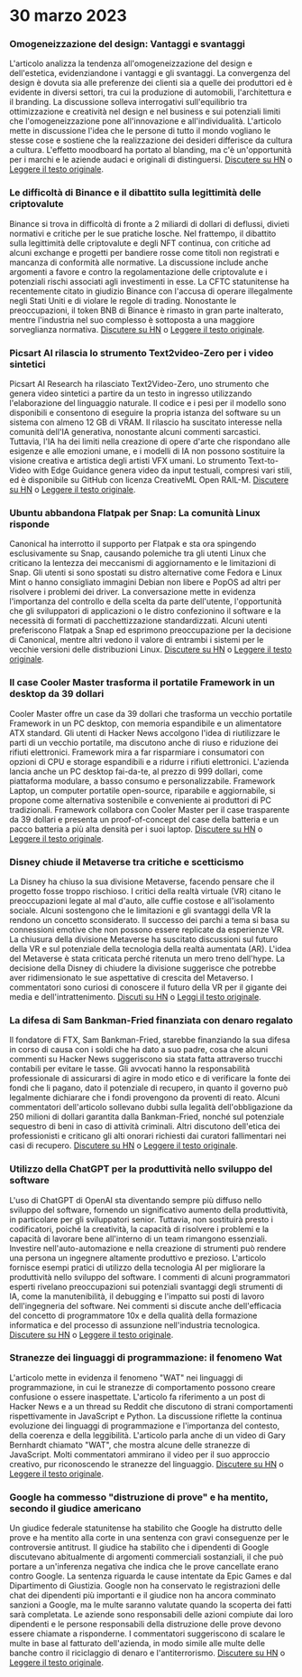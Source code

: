 

<CallToAction />

<Steps>

# 30 marzo 2023

### Omogeneizzazione del design: Vantaggi e svantaggi

L'articolo analizza la tendenza all'omogeneizzazione del design e dell'estetica, evidenziandone i vantaggi e gli svantaggi. La convergenza del design è dovuta sia alle preferenze dei clienti sia a quelle dei produttori ed è evidente in diversi settori, tra cui la produzione di automobili, l'architettura e il branding. La discussione solleva interrogativi sull'equilibrio tra ottimizzazione e creatività nel design e nel business e sui potenziali limiti che l'omogeneizzazione pone all'innovazione e all'individualità. L'articolo mette in discussione l'idea che le persone di tutto il mondo vogliano le stesse cose e sostiene che la realizzazione dei desideri differisce da cultura a cultura. L'effetto moodboard ha portato al blanding, ma c'è un'opportunità per i marchi e le aziende audaci e originali di distinguersi.
[Discutere su HN](http://news.ycombinator.com/item?id=35355703) o [Leggere il testo originale](https://www.alexmurrell.co.uk/articles/the-age-of-average).

### Le difficoltà di Binance e il dibattito sulla legittimità delle criptovalute

Binance si trova in difficoltà di fronte a 2 miliardi di dollari di deflussi, divieti normativi e critiche per le sue pratiche losche. Nel frattempo, il dibattito sulla legittimità delle criptovalute e degli NFT continua, con critiche ad alcuni exchange e progetti per bandiere rosse come titoli non registrati e mancanza di conformità alle normative. La discussione include anche argomenti a favore e contro la regolamentazione delle criptovalute e i potenziali rischi associati agli investimenti in esse. La CFTC statunitense ha recentemente citato in giudizio Binance con l'accusa di operare illegalmente negli Stati Uniti e di violare le regole di trading. Nonostante le preoccupazioni, il token BNB di Binance è rimasto in gran parte inalterato, mentre l'industria nel suo complesso è sottoposta a una maggiore sorveglianza normativa.
[Discutere su HN](http://news.ycombinator.com/item?id=35351805) o [Leggere il testo originale](https://www.wsj.com/articles/binance-sees-2-billion-in-outflows-as-troubles-compound-9a136e21).

### Picsart AI rilascia lo strumento Text2video-Zero per i video sintetici

Picsart AI Research ha rilasciato Text2Video-Zero, uno strumento che genera video sintetici a partire da un testo in ingresso utilizzando l'elaborazione del linguaggio naturale. Il codice e i pesi per il modello sono disponibili e consentono di eseguire la propria istanza del software su un sistema con almeno 12 GB di VRAM. Il rilascio ha suscitato interesse nella comunità dell'IA generativa, nonostante alcuni commenti sarcastici. Tuttavia, l'IA ha dei limiti nella creazione di opere d'arte che rispondano alle esigenze e alle emozioni umane, e i modelli di IA non possono sostituire la visione creativa e artistica degli artisti VFX umani. Lo strumento Text-to-Video with Edge Guidance genera video da input testuali, compresi vari stili, ed è disponibile su GitHub con licenza CreativeML Open RAIL-M.
[Discutere su HN](http://news.ycombinator.com/item?id=35352452) o [Leggere il testo originale](https://github.com/Picsart-AI-Research/Text2Video-Zero).

### Ubuntu abbandona Flatpak per Snap: La comunità Linux risponde

Canonical ha interrotto il supporto per Flatpak e sta ora spingendo esclusivamente su Snap, causando polemiche tra gli utenti Linux che criticano la lentezza dei meccanismi di aggiornamento e le limitazioni di Snap. Gli utenti si sono spostati su distro alternative come Fedora e Linux Mint o hanno consigliato immagini Debian non libere e PopOS ad altri per risolvere i problemi dei driver. La conversazione mette in evidenza l'importanza del controllo e della scelta da parte dell'utente, l'opportunità che gli sviluppatori di applicazioni o le distro confezionino il software e la necessità di formati di pacchettizzazione standardizzati. Alcuni utenti preferiscono Flatpak a Snap ed esprimono preoccupazione per la decisione di Canonical, mentre altri vedono il valore di entrambi i sistemi per le vecchie versioni delle distribuzioni Linux.
[Discutere su HN](http://news.ycombinator.com/item?id=35354729) o [Leggere il testo originale](https://lwn.net/SubscriberLink/927262/6adb2350e2b0d2ce/).

### Il case Cooler Master trasforma il portatile Framework in un desktop da 39 dollari

Cooler Master offre un case da 39 dollari che trasforma un vecchio portatile Framework in un PC desktop, con memoria espandibile e un alimentatore ATX standard. Gli utenti di Hacker News accolgono l'idea di riutilizzare le parti di un vecchio portatile, ma discutono anche di riuso e riduzione dei rifiuti elettronici. Framework mira a far risparmiare i consumatori con opzioni di CPU e storage espandibili e a ridurre i rifiuti elettronici. L'azienda lancia anche un PC desktop fai-da-te, al prezzo di 999 dollari, come piattaforma modulare, a basso consumo e personalizzabile. Framework Laptop, un computer portatile open-source, riparabile e aggiornabile, si propone come alternativa sostenibile e conveniente ai produttori di PC tradizionali. Framework collabora con Cooler Master per il case trasparente da 39 dollari e presenta un proof-of-concept del case della batteria e un pacco batteria a più alta densità per i suoi laptop.
[Discutere su HN](http://news.ycombinator.com/item?id=35350288) o [Leggere il testo originale](https://www.theverge.com/2023/3/23/23652939/framework-cooler-master-sff-pc-case).

### Disney chiude il Metaverse tra critiche e scetticismo

La Disney ha chiuso la sua divisione Metaverse, facendo pensare che il progetto fosse troppo rischioso. I critici della realtà virtuale (VR) citano le preoccupazioni legate al mal d'auto, alle cuffie costose e all'isolamento sociale. Alcuni sostengono che le limitazioni e gli svantaggi della VR la rendono un concetto sconsiderato. Il successo dei parchi a tema si basa su connessioni emotive che non possono essere replicate da esperienze VR. La chiusura della divisione Metaverse ha suscitato discussioni sul futuro della VR e sul potenziale della tecnologia della realtà aumentata (AR). L'idea del Metaverse è stata criticata perché ritenuta un mero treno dell'hype. La decisione della Disney di chiudere la divisione suggerisce che potrebbe aver ridimensionato le sue aspettative di crescita del Metaverso. I commentatori sono curiosi di conoscere il futuro della VR per il gigante dei media e dell'intrattenimento.
[Discuti su HN](http://news.ycombinator.com/item?id=35350952) o [Leggi il testo originale](https://www.wsj.com/articles/disney-eliminates-its-metaverse-division-as-part-of-companys-layoffs-plan-94b03650).

### La difesa di Sam Bankman-Fried finanziata con denaro regalato

Il fondatore di FTX, Sam Bankman-Fried, starebbe finanziando la sua difesa in corso di causa con i soldi che ha dato a suo padre, cosa che alcuni commenti su Hacker News suggeriscono sia stata fatta attraverso trucchi contabili per evitare le tasse. Gli avvocati hanno la responsabilità professionale di assicurarsi di agire in modo etico e di verificare la fonte dei fondi che li pagano, dato il potenziale di recupero, in quanto il governo può legalmente dichiarare che i fondi provengono da proventi di reato. Alcuni commentatori dell'articolo sollevano dubbi sulla legalità dell'obbligazione da 250 milioni di dollari garantita dalla Bankman-Fried, nonché sul potenziale sequestro di beni in caso di attività criminali. Altri discutono dell'etica dei professionisti e criticano gli alti onorari richiesti dai curatori fallimentari nei casi di recupero.
[Discutere su HN](http://news.ycombinator.com/item?id=35358698) o [Leggere il testo originale](https://www.forbes.com/sites/sarahemerson/2023/03/29/sam-bankman-fried-legal-fees-funded-by-alameda-money-gifted-to-father-joe-bankman/).

### Utilizzo della ChatGPT per la produttività nello sviluppo del software

L'uso di ChatGPT di OpenAI sta diventando sempre più diffuso nello sviluppo del software, fornendo un significativo aumento della produttività, in particolare per gli sviluppatori senior. Tuttavia, non sostituirà presto i codificatori, poiché la creatività, la capacità di risolvere i problemi e la capacità di lavorare bene all'interno di un team rimangono essenziali. Investire nell'auto-automazione e nella creazione di strumenti può rendere una persona un ingegnere altamente produttivo e prezioso. L'articolo fornisce esempi pratici di utilizzo della tecnologia AI per migliorare la produttività nello sviluppo del software. I commenti di alcuni programmatori esperti rivelano preoccupazioni sui potenziali svantaggi degli strumenti di IA, come la manutenibilità, il debugging e l'impatto sui posti di lavoro dell'ingegneria del software. Nei commenti si discute anche dell'efficacia del concetto di programmatore 10x e della qualità della formazione informatica e del processo di assunzione nell'industria tecnologica.
[Discutere su HN](http://news.ycombinator.com/item?id=35356054) o [Leggere il testo originale](https://kadekillary.work/posts/1000x-eng/).

### Stranezze dei linguaggi di programmazione: il fenomeno Wat

L'articolo mette in evidenza il fenomeno "WAT" nei linguaggi di programmazione, in cui le stranezze di comportamento possono creare confusione o essere inaspettate. L'articolo fa riferimento a un post di Hacker News e a un thread su Reddit che discutono di strani comportamenti rispettivamente in JavaScript e Python. La discussione riflette la continua evoluzione dei linguaggi di programmazione e l'importanza del contesto, della coerenza e della leggibilità. L'articolo parla anche di un video di Gary Bernhardt chiamato "WAT", che mostra alcune delle stranezze di JavaScript. Molti commentatori ammirano il video per il suo approccio creativo, pur riconoscendo le stranezze del linguaggio.
[Discutere su HN](http://news.ycombinator.com/item?id=35363044) o [Leggere il testo originale](https://www.destroyallsoftware.com/talks/wat).

### Google ha commesso "distruzione di prove" e ha mentito, secondo il giudice americano

Un giudice federale statunitense ha stabilito che Google ha distrutto delle prove e ha mentito alla corte in una sentenza con gravi conseguenze per le controversie antitrust. Il giudice ha stabilito che i dipendenti di Google discutevano abitualmente di argomenti commerciali sostanziali, il che può portare a un'inferenza negativa che indica che le prove cancellate erano contro Google. La sentenza riguarda le cause intentate da Epic Games e dal Dipartimento di Giustizia. Google non ha conservato le registrazioni delle chat dei dipendenti più importanti e il giudice non ha ancora comminato sanzioni a Google, ma le multe saranno valutate quando la scoperta dei fatti sarà completata. Le aziende sono responsabili delle azioni compiute dai loro dipendenti e le persone responsabili della distruzione delle prove devono essere chiamate a risponderne. I commentatori suggeriscono di scalare le multe in base al fatturato dell'azienda, in modo simile alle multe delle banche contro il riciclaggio di denaro e l'antiterrorismo.
[Discutere su HN](http://news.ycombinator.com/item?id=35363095) o [Leggere il testo originale](https://storage.courtlistener.com/recap/gov.uscourts.cand.373179/gov.uscourts.cand.373179.469.0.pdf).

</Steps>
